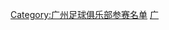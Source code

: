 {{Football squad with groups
|name=2012年中超分类名单广州恒大
|bgcolor=#C80000
|bordercolor=#D8B028
|textcolor=#F8F8F8
|title=[[广州恒大足球俱乐部|<span style="color:#F8F8F8">广州恒大</span>]] — [[2012年中国足球超级联赛|<span style="color:#F8F8F8">2012年</span>]][[中国足球超级联赛|<span style="color:#F8F8F8">中超联赛冠军、</span>]][[2012年中国足协杯|<span style="color:#F8F8F8">足协杯冠军</span>]]
|group1=全年参赛球员
|list1=<div>
{{Football squad2 player|no=1|name=[[杨君]]}}
{{Football squad2 player|no=2|name=[[涂东旭]]}}
{{Football squad2 player|no=3|name={{flagicon|BRA}} [[保罗·马科斯·德·约苏斯·里贝罗|保隆]]}}
{{Football squad2 player|no=4|name=[[荣昊]]}}
{{Football squad2 player|no=5|name=[[张琳芃]]}}
{{Football squad2 player|no=6|name=[[冯潇霆]]}}
{{Football squad2 player|no=7|name=[[冯俊彦]]}}
{{Football squad2 player|no=8|name=[[秦升]]}}
{{Football squad2 player|no=9|name={{flagicon|BRA}} [[克莱奥]]}}
{{Football squad2 player|no=10|name=[[郑智]]}}
{{Football squad2 player|no=11|name={{flagicon|BRA}} [[穆里奇]]}}
{{Football squad2 player|no=12|name=[[董蘅毅|董春雨]]}}
{{Football squad2 player|no=13|name=[[唐德超]]}}
{{Football squad2 player|no=14|name=[[李健华]]}}
{{Football squad2 player|no=15|name={{flagicon|ARG}} [[达里奥·孔卡|孔卡]]}}
{{Football squad2 player|no=16|name={{flagicon|KOR}} [[赵源熙]]}}
{{Football squad2 player|no=17|name=[[高志林]]}}
{{Football squad2 player|no=19|name=[[李建滨]]}}
{{Football squad2 player|no=20|name=[[倪波]]}}
{{Football squad2 player|no=21|name=[[姜宁 (足球运动员)|姜宁]]}}
{{Football squad2 player|no=22|name=[[李帅 (1982年)|李帅]]}}
{{Football squad2 player|no=23|name=[[李智塱]]}}
{{Football squad2 player|no=24|name=[[石鸿俊]]}}
{{Football squad2 player|no=25|name=[[彭欣力]]}}
{{Football squad2 player|no=26|name=[[吴坪枫]]}}
{{Football squad2 player|no=27|name=[[叶伟超]]}}
{{Football squad2 player|no=29|name=[[郜林]]}}
{{Football squad2 player|no=30|name=[[彭绍雄]]}}
{{Football squad2 player|no=31|name=[[张宏楠]]}}
{{Football squad2 player|no=32|name=[[孙祥]]}}
{{Football squad2 player|no=34|name=[[黄佳强]]}}
{{Football squad2 player|no=35|name=[[肖开提·亚力昆|买买提·艾力]]}}
{{Football squad2 player|no=37|name=[[赵旭日]]}}
{{Football squad2 player|no=39|name=[[谭家军]]}}
{{Football squad2 player|no=48|name=[[支鑫华]]}}
</div>
|group2=夏季转入球员
|list2=<div>
{{Football squad2 player|no=18|name={{flagicon|PAR}}{{flagicon|ARG}}  [[卢卡斯·巴里奥斯|巴里奥斯]]}}
{{Football squad2 player|no=28|name={{flagicon|KOR}} [[金英權]]}}
{{Football squad2 player|no=42|name=[[黄博文]]}}
</div>
|group3=夏季转出球员
|list3=<div>
{{Football squad2 player|no=33|name=[[李岩 (足球运动员)|李岩]]}}
</div>
|group4=主教练
|list4={{flagicon|KOR}} [[李章洙]]<small>（至第 10 轮）</small>；{{flagicon|ITA}} [[马尔切洛·里皮|-{zh-hans:里皮;zh-hk:納比}-]]
}}
<noinclude>
{{DEFAULTSORT:Guangzhou F.C. Squad 2012}}
[[Category:广州足球俱乐部参赛名单]]
[[Category:广州足球俱乐部球员|广]]
</noinclude>